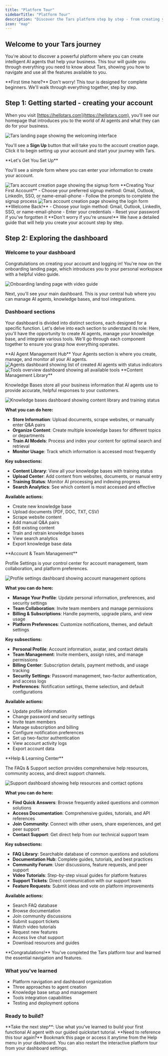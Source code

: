 ```yaml
---
title: "Platform Tour"
sidebarTitle: "Platform Tour"
description: "Discover the Tars platform step by step - from creating your account to building your first AI agent"
icon: "map"
---
```



## Welcome to your Tars journey

You're about to discover a powerful platform where you can create intelligent AI agents that help your business. This tour will guide you through everything you need to know about Tars, showing you how to navigate and use all the features available to you.

<Note>
**First time here?** Don't worry! This tour is designed for complete beginners. We'll walk through everything together, step by step.
</Note>


## Step 1: Getting started - creating your account

<Steps>
<Step title="Your first visit to Tars">
  
  When you visit [https://hellotars.com](https://hellotars.com), you'll see our homepage that introduces you to the world of AI agents and what they can do for your business.
  
  <Frame>
  <img src="/images/homepage.png" alt="Tars landing page showing the welcoming interface" />
  </Frame>
  
  You'll see a **Sign Up** button that will take you to the account creation page. Click it to begin setting up your account and start your journey with Tars.
  
</Step>

<Step title="Creating your account">
  **Let's Get You Set Up**
  
  You'll see a simple form where you can enter your information to create your account.
  
  <Tabs>
  <Tab title="I'm completely new">
  <Frame>
  <img src="/images/signup.png" alt="Tars account creation page showing the signup form" />
  </Frame>
  **Creating Your First Account**
  - Choose your preferred signup method: Gmail, Outlook, LinkedIn, SSO, or name-email-phone
  - Follow the prompts to complete the signup process
  </Tab>
  
  <Tab title="I've been here before">
  <Frame>
  <img src="/images/login.png" alt="Tars account creation page showing the login form" />
  </Frame>
  **Welcome Back!**
  - Choose your login method: Gmail, Outlook, LinkedIn, SSO, or name-email-phone
  - Enter your credentials
  - Reset your password if you've forgotten it
  </Tab>
  </Tabs>

  <Card title="Need help with account setup?" icon="user-plus" href="/getting-help/account-setup">
    **Don't worry if you're unsure!** We have a detailed guide that will help you create your account step by step.
  </Card>
</Step>
</Steps>

## Step 2: Exploring the dashboard

### Welcome to your dashboard

Congratulations on creating your account and logging in! You're now on the onboarding landing page, which introduces you to your personal workspace with a helpful video guide.

<Frame>
<img src="/images/landing.png" alt="Onboarding landing page with video guide" />
</Frame>

Next, you'll see your main dashboard. This is your central hub where you can manage AI agents, knowledge bases, and tool integrations.



### Dashboard sections

Your dashboard is divided into distinct sections, each designed for a specific function. Let's delve into each section to understand its role:
Here, you'll have the opportunity to create AI agents, manage your knowledge base, and integrate various tools. We'll go through each component together to ensure you grasp how everything operates.

<Tabs>

<Tab title="Agents">
**AI Agent Management Hub**
Your Agents section is where you create, manage, and monitor all your AI agents.
<Frame>
<img src="/images/dashboard/create-agent.png" alt="Agents dashboard showing list of created AI agents with status indicators" />
</Frame>  
  <AgentsSection/>
</Tab>

<Tab title="Tools">
<Frame>
<img src="/images/dashboard/tools-overview.png" alt="Tools overview dashboard showing all available tools" />
</Frame>
<ToolsOverview />
</Tab>

<Tab title="Knowledge Bases">
**Content Management Library**

Knowledge Bases store all your business information that AI agents use to provide accurate, helpful responses to your customers.

<Frame>
<img src="/images/knowledge-bases-dashboard.png" alt="Knowledge bases dashboard showing content library and training status" />
</Frame>

**What you can do here:**
- **Store Information**: Upload documents, scrape websites, or manually enter Q&A pairs
- **Organize Content**: Create multiple knowledge bases for different topics or departments
- **Train AI Models**: Process and index your content for optimal search and retrieval
- **Monitor Usage**: Track which information is accessed most frequently

**Key subsections:**
- **Content Library**: View all your knowledge bases with training status
- **Upload Center**: Add content from websites, documents, or manual entry
- **Training Status**: Monitor AI processing and indexing progress
- **Search Analytics**: See which content is most accessed and effective

**Available actions:**
- Create new knowledge base
- Upload documents (PDF, DOC, TXT, CSV)
- Scrape website content
- Add manual Q&A pairs
- Edit existing content
- Train and retrain knowledge bases
- View search analytics
- Export knowledge base data
</Tab>

<Tab title="Profile Settings">
**Account & Team Management**

Profile Settings is your control center for account management, team collaboration, and platform preferences.

<Frame>
<img src="/images/profile-settings.png" alt="Profile settings dashboard showing account management options" />
</Frame>

**What you can do here:**
- **Manage Your Profile**: Update personal information, preferences, and security settings
- **Team Collaboration**: Invite team members and manage permissions
- **Billing & Subscriptions**: Handle payments, upgrade plans, and view usage
- **Platform Preferences**: Customize notifications, themes, and default settings

**Key subsections:**
- **Personal Profile**: Account information, avatar, and contact details
- **Team Management**: Invite members, assign roles, and manage permissions
- **Billing Center**: Subscription details, payment methods, and usage tracking
- **Security Settings**: Password management, two-factor authentication, and access logs
- **Preferences**: Notification settings, theme selection, and default configurations

**Available actions:**
- Update profile information
- Change password and security settings
- Invite team members
- Manage subscription and billing
- Configure notification preferences
- Set up two-factor authentication
- View account activity logs
- Export account data
</Tab>

<Tab title="FAQs & Support">
**Help & Learning Center**

The FAQs & Support section provides comprehensive help resources, community access, and direct support channels.

<Frame>
<img src="/images/support-dashboard.png" alt="Support dashboard showing help resources and contact options" />
</Frame>

**What you can do here:**
- **Find Quick Answers**: Browse frequently asked questions and common solutions
- **Access Documentation**: Comprehensive guides, tutorials, and API references
- **Join Community**: Connect with other users, share experiences, and get peer support
- **Contact Support**: Get direct help from our technical support team

**Key subsections:**
- **FAQ Library**: Searchable database of common questions and solutions
- **Documentation Hub**: Complete guides, tutorials, and best practices
- **Community Forum**: User discussions, feature requests, and peer support
- **Video Tutorials**: Step-by-step visual guides for platform features
- **Support Tickets**: Direct communication with our support team
- **Feature Requests**: Submit ideas and vote on platform improvements

**Available actions:**
- Search FAQ database
- Browse documentation
- Join community discussions
- Submit support tickets
- Watch video tutorials
- Request new features
- Access live chat support
- Download resources and guides
</Tab>
</Tabs>


<Check>
**Congratulations!** You've completed the Tars platform tour and learned the essential navigation and features.
</Check>

### What you've learned
- Platform navigation and dashboard organization
- Three approaches to agent creation
- Knowledge base setup and management
- Tools integration capabilities
- Testing and deployment options

### Ready to build?

<Card title="Start creating your agent" icon="play-circle" href="/quickstart/index">
    **Take the next step**: Use what you've learned to build your first functional AI agent with our guided quickstart tutorial.
</Card>

<Note>
**Need to reference this tour again?** Bookmark this page or access it anytime from the Help menu in your dashboard. You can also restart the interactive platform tour from your dashboard settings.
</Note>
